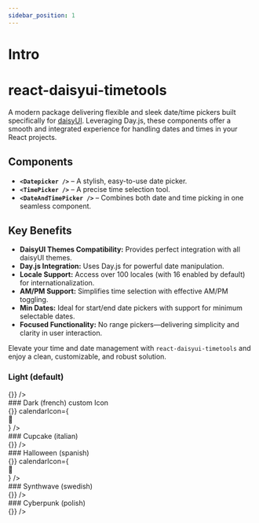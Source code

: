 ```yaml
---
sidebar_position: 1
---
```




# Intro




# react-daisyui-timetools

A modern package delivering flexible and sleek date/time pickers built specifically for [daisyUI](https://daisyui.com). Leveraging Day.js, these components offer a smooth and integrated experience for handling dates and times in your React projects.

## Components

- **`<Datepicker />`** – A stylish, easy-to-use date picker.
- **`<TimePicker />`** – A precise time selection tool.
- **`<DateAndTimePicker />`** – Combines both date and time picking in one seamless component.

## Key Benefits

- **DaisyUI Themes Compatibility:** Provides perfect integration with all daisyUI themes.
- **Day.js Integration:** Uses Day.js for powerful date manipulation.
- **Locale Support:** Access over 100 locales (with 16 enabled by default) for internationalization.
- **AM/PM Support:** Simplifies time selection with effective AM/PM toggling.
- **Min Dates:** Ideal for start/end date pickers with support for minimum selectable dates.
- **Focused Functionality:** No range pickers—delivering simplicity and clarity in user interaction.

Elevate your time and date management with `react-daisyui-timetools` and enjoy a clean, customizable, and robust solution.


### Light (default)
<div data-theme="light" className="rounded-2xl w-48" style={{ width: "390px" }} >
  <DatePicker value="2025-01-01 12:00" onChange={() => {}} />
</div>
### Dark (french) custom Icon
<div data-theme="dark" className="rounded-2xl w-48" style={{ width: "390px" }}>
  <DatePicker value="2025-01-01 12:00" locale="fr" onChange={() => {}} calendarIcon={<div>📅</div>} />
</div>
### Cupcake (italian)
<div data-theme="cupcake" className="rounded-2xl w-48" style={{ width: "390px" }}>
  <DatePicker value="2025-01-01 12:00" locale="it" onChange={() => {}} />
</div>
### Halloween (spanish)
<div data-theme="halloween" className="rounded-2xl w-48" style={{ width: "390px" }}>
  <DatePicker value="2025-01-01 12:00" locale="es" onChange={() => {}} calendarIcon={<div>🎃</div>} />
</div>
### Synthwave (swedish)
<div data-theme="synthwave" className="rounded-2xl w-48" style={{ width: "390px" }}>
  <DatePicker value="2025-01-01 12:00" locale="sv" onChange={() => {}} />
</div>
### Cyberpunk (polish)
<div data-theme="cyberpunk" className="rounded-2xl w-48" style={{ width: "390px" }}>
  <DatePicker value="2025-01-01 12:00" locale="pl" onChange={() => {}} />
</div>
